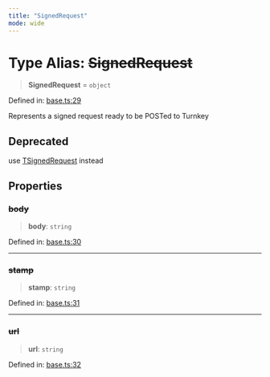 ```yaml
---
title: "SignedRequest"
mode: wide
---
```

  
# Type Alias: ~~SignedRequest~~

> **SignedRequest** = `object`

Defined in: [base.ts:29](https://github.com/tkhq/sdk/blob/d88b5e1f9a6cca8e54e61f8a127aa90fcebeaa2e/packages/http/src/base.ts#L29)

Represents a signed request ready to be POSTed to Turnkey

## Deprecated

use [TSignedRequest](../TSignedRequest/readme) instead

## Properties

### ~~body~~

> **body**: `string`

Defined in: [base.ts:30](https://github.com/tkhq/sdk/blob/d88b5e1f9a6cca8e54e61f8a127aa90fcebeaa2e/packages/http/src/base.ts#L30)

***

### ~~stamp~~

> **stamp**: `string`

Defined in: [base.ts:31](https://github.com/tkhq/sdk/blob/d88b5e1f9a6cca8e54e61f8a127aa90fcebeaa2e/packages/http/src/base.ts#L31)

***

### ~~url~~

> **url**: `string`

Defined in: [base.ts:32](https://github.com/tkhq/sdk/blob/d88b5e1f9a6cca8e54e61f8a127aa90fcebeaa2e/packages/http/src/base.ts#L32)
